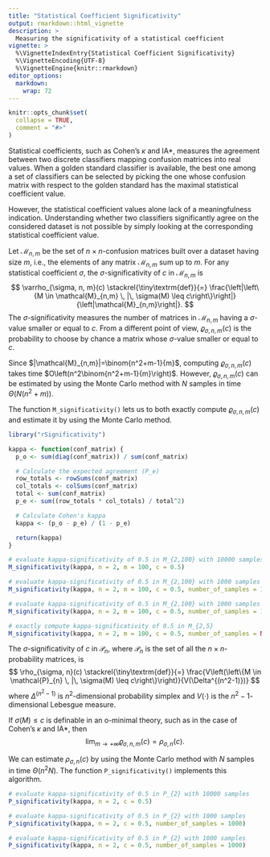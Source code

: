 ```yaml
---
title: "Statistical Coefficient Significativity"
output: rmarkdown::html_vignette
description: >
  Measuring the significativity of a statistical coefficient
vignette: >
  %\VignetteIndexEntry{Statistical Coefficient Significativity}
  %\VignetteEncoding{UTF-8}
  %\VignetteEngine{knitr::rmarkdown}
editor_options:
  markdown:
    wrap: 72
---
```


```r
knitr::opts_chunk$set(
  collapse = TRUE,
  comment = "#>"
)
```

Statistical coefficients, such as Cohen's $\kappa$ and
$\textrm{IA}*$, measures the agreement between two discrete
classifiers mapping confusion matrices into real values.
When a golden standard classifier is available,
the best one among a set of classifiers can be selected
by picking the one whose confusion matrix with respect to
the golden standard has the maximal statistical coefficient
value.

However, the statistical coefficient values alone lack of a
meaningfulness indication. Understanding whether
two classifiers significantly agree on the considered
dataset is not possible by simply looking at the
corresponding statistical coefficient value.

Let $\mathcal{M}_{n,m}$ be the set of
$n \times n$-confusion matrices built over a dataset
having size $m$, i.e., the elements of any matrix
$\mathcal{M}_{n,m}$ sum up to $m$.
For any statistical coefficient $\sigma$, the
$\sigma$-significativity of $c$ in $\mathcal{M}_{n,m}$ is
$$
\varrho_{\sigma, n, m}(c) \stackrel{\tiny\textrm{def}}{=} \frac{\left|\left\{M \in \mathcal{M}_{n,m} \, |\, \sigma(M) \leq c\right\}\right|}{\left|\mathcal{M}_{n,m}\right|}.
$$
The $\sigma$-significativity measures the number of matrices
in $\mathcal{M}_{n,m}$ having a $\sigma$-value smaller or equal to $c$.
From a different point of view,  $\varrho_{\sigma, n, m}(c)$ is
the probability to choose by chance a matrix whose $\sigma$-value smaller or equal to $c$.

Since $|\mathcal{M}_{n,m}|=\binom{n^2+m-1}{m}$, computing $\varrho_{\sigma, n, m}(c)$
takes time $O\left(n^2\binom{n^2+m-1}{m}\right)$. However, $\varrho_{\sigma, n, m}(c)$
can be estimated by using the Monte Carlo method with $N$ samples in time $\Theta(N(n^2+m))$.

The function `M_significativity()` lets us to both exactly compute $\varrho_{\sigma, n, m}(c)$
and estimate it by using the Monte Carlo method.

```r
library("rSignificativity")

kappa <- function(conf_matrix) {
  p_o <- sum(diag(conf_matrix)) / sum(conf_matrix)

  # Calculate the expected agreement (P_e)
  row_totals <- rowSums(conf_matrix)
  col_totals <- colSums(conf_matrix)
  total <- sum(conf_matrix)
  p_e <- sum((row_totals * col_totals) / total^2)

  # Calculate Cohen's kappa
  kappa <- (p_o - p_e) / (1 - p_e)

  return(kappa)
}

# evaluate kappa-significativity of 0.5 in M_{2,100} with 10000 samples
M_significativity(kappa, n = 2, m = 100, c = 0.5)

# evaluate kappa-significativity of 0.5 in M_{2,100} with 1000 samples
M_significativity(kappa, n = 2, m = 100, c = 0.5, number_of_samples = 1000)

# evaluate kappa-significativity of 0.5 in M_{2,100} with 1000 samples
M_significativity(kappa, n = 2, m = 100, c = 0.5, number_of_samples = 1000)

# exactly compute kappa-significativity of 0.5 in M_{2,5}
M_significativity(kappa, n = 2, m = 100, c = 0.5, number_of_samples = NULL)
```

The $\sigma$-significativity of $c$ in $\mathcal{P}_{n}$,
where $\mathcal{P}_{n}$ is the set of all the $n \times n$-probability
matrices, is
$$
\rho_{\sigma, n}(c) \stackrel{\tiny\textrm{def}}{=} \frac{V\left(\left\{M \in \mathcal{P}_{n} \, |\, \sigma(M) \leq c\right\}\right)}{V(\Delta^{(n^2-1)})}
$$
where $\Delta^{(n^2-1)}$ is $n^2$-dimensional probability simplex and $V(\cdot)$ is the $n^2-1$-dimensional Lebesgue measure.

If $\sigma(M) \leq c$ is definable in an o-minimal theory, such as in the case
of Cohen's $\kappa$ and $\textrm{IA}*$, then
$$
\lim_{m \rightarrow +\infty}\varrho_{\sigma, n, m}(c) = \rho_{\sigma, n}(c).
$$


We can estimate $\rho_{\sigma, n}(c)$ by
using the Monte Carlo method with $N$ samples in time $\Theta(n^2 N)$.
The function `P_significativity()` implements this algorithm.

```r
# evaluate kappa-significativity of 0.5 in P_{2} with 10000 samples
P_significativity(kappa, n = 2, c = 0.5)

# evaluate kappa-significativity of 0.5 in P_{2} with 1000 samples
P_significativity(kappa, n = 2, c = 0.5, number_of_samples = 1000)

# evaluate kappa-significativity of 0.5 in P_{2} with 1000 samples
P_significativity(kappa, n = 2, c = 0.5, number_of_samples = 1000)
```